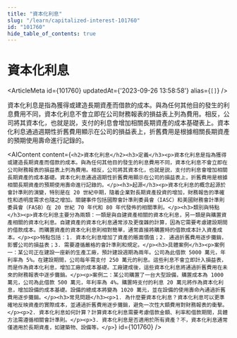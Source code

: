 ```yaml
---
title: "資本化利息"
slug: "/learn/capitalized-interest-101760"
id: "101760"
hide_table_of_contents: true
---
```



# 資本化利息

<ArticleMeta id={101760} updatedAt={'2023-09-26 13:58:58'} alias={`[]`} />
<div className='border-solid border-b border-t-0 my-4 border-[var(--ifm-color-gray-300)]' />

資本化利息是指為獲得或建造長期資產而借款的成本。與為任何其他目的發生的利息費用不同，資本化利息不會立即在公司財務報表的損益表上列為費用。相反，公司將其資本化，也就是説，支付的利息會增加相關長期資產的成本基礎表上。資本化利息通過週期性折舊費用顯示在公司的損益表上，折舊費用是根據相關長期資產的預期使用壽命進行記錄的。

<AIContent content={`<h2>資本化利息</h2><h3>定義</h3><p>資本化利息是指為獲得或建造長期資產而借款的成本。與為任何其他目的發生的利息費用不同，資本化利息不會立即在公司財務報表的損益表上列為費用。相反，公司將其資本化，也就是説，支付的利息會增加相關長期資產的成本基礎。資本化利息通過週期性折舊費用顯示在公司的損益表上，折舊費用是根據相關長期資產的預期使用壽命進行記錄的。</p><h3>起源</h3><p>資本化利息的概念起源於會計準則的演變，特別是在 20 世紀中期，隨着企業對長期資產投資的增加，財務報告的準確性和透明度需求也隨之增加。關鍵事件包括國際會計準則委員會（IASC）和美國財務會計準則委員會（FASB）在 20 世紀 70 年代和 80 年代發佈的相關準則。</p><h3>類別與特點</h3><p>資本化利息主要分為兩類：一類是與自建資產相關的資本化利息，另一類是與購置資產相關的資本化利息。自建資產的資本化利息通常涉及更復雜的計算，因為它需要考慮建設期間的借款成本。而購置資產的資本化利息則相對簡單，通常直接將購置時的借款成本計入資產成本。</p><p>特點包括：1. 資本化利息增加了資產的賬面價值；2. 通過折舊費用逐步攤銷，影響公司的損益表；3. 需要遵循嚴格的會計準則和規定。</p><h3>具體案例</h3><p>案例一：某公司正在建設一座新的生產工廠，預計建設週期為兩年。公司為此借款 5000 萬元，年利率為 5%。在建設期間，公司每年需支付 250 萬元的利息。這些利息不會立即計入損益表，而是作為資本化利息，增加工廠的成本基礎。工廠建成後，這些資本化利息將通過折舊費用在未來的財務報表中逐步攤銷。</p><p>案例二：某公司購置了一台大型設備，購置成本為 1000 萬元，公司為此借款 500 萬元，年利率為 4%。購置時支付的利息 20 萬元將作為資本化利息，增加設備的成本基礎。設備的總成本將變為 1020 萬元，並在設備的使用壽命內通過折舊費用逐步攤銷。</p><h3>常見問題</h3><p>1. 為什麼要資本化利息？資本化利息可以更準確地反映資產的實際成本，並通過折舊費用逐步攤銷，避免一次性大額費用對財務報表的衝擊。</p><p>2. 資本化利息如何計算？計算資本化利息需要考慮借款金額、利率和借款期間，具體方法需遵循相關會計準則。</p><p>3. 資本化利息是否適用於所有資產？不，資本化利息通常僅適用於長期資產，如建築物、設備等。</p>`} id={101760} />
